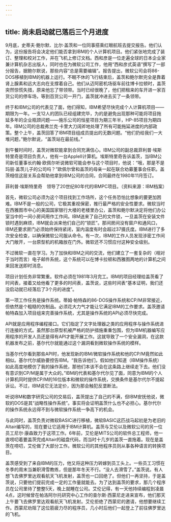 ```yaml
---
---
---
```

title: 尚未启动就已落后三个月进度
---




9月底，史蒂夫·鲍尔默、比尔·盖茨和一位同事搭乘红眼航班去提交报告。他们认为，这份报告将会决定他们能否拿到IBM的个人计算机项目。他们紧张地完成了装订、整理和校对工作，并在飞机上修订文档。西和彦是一位走遍全球的日本企业家兼计算机杂志出版人，同时也在为微软公司工作，他用“西和彦式英语”撰写了一部分报告，据鲍尔默说，那些内容“总是需要编辑”。报告提出，微软公司会将86-DOS移植到IBM的机器上运行。不眠不休的飞行结束后，盖茨和鲍尔默完全是靠着肾上腺素和远大志向在支撑着自己。他们从迈阿密机场驱车前往博卡拉顿时，盖茨突然惊慌失措，原来他忘了带领带。当时已经很晚了，他们把租来的车开进一家百货公司的停车场，等到百货公司一开门，盖茨就冲进去买了一条领带。

终于和IBM公司的代表见了面，他们得知，IBM希望尽快完成个人计算机项目——期限为一年。一支12人的团队已经组建完毕，为的是避免出现那种可能将项目拖延多年的企业瓶颈问题——施乐公司的恒星项目为期三年半，HP-85项目为期四年。IBM公司的总裁弗兰克·卡里大刀阔斧地处理了所有可能拖延进度的内部政策。整个上午，盖茨回答了IBM项目组成员提出的无数问题。“他们扔给我们一大堆问题，”鲍尔默说，“盖茨站在最前线。”

到午餐时间时，盖茨对微软能拿到合同充满信心。IBM公司的副总裁菲利普·埃斯特里奇是项目负责人，他有一台AppleII计算机。埃斯特里奇告诉盖茨，当IBM公司新任董事长约翰·欧佩尔听说微软可能会参与这个项目时，他说：“哦，那是不是玛丽·盖茨儿子的公司吗？”欧佩尔曾和盖茨的母亲一起在联合劝募董事会任职。盖茨相信这层关系会帮助他拿到IBM公司的合同，合同最终在1980年11月签订。



菲利普·埃斯特里奇　领导了20世纪80年代的IBMPC项目。（资料来源：IBM档案）

首先，微软公司必须为这个项目找到工作场所，这个任务恐怕比想象的要更加困难。IBM不是一般的公司，它极其重视保密，推行最严格的安全性要求。微软当时在西雅图市中心的美国国家银行大楼的老楼里办公，盖茨和鲍尔默决定将他们办公室当中的一间小房间用作工作间。IBM送来了自己的文件锁，一旦盖茨在安装文件锁时遇到麻烦，IBM就会派来他们自己的“锁匠”。那间房间没有窗户和通风口，IBM还要求房门必须始终保持紧闭，室内温度有时会超过37摄氏度。IBM进行了多次安全检查，以确保微软公司服从命令。有一次，IBM的工作人员发现涉密工作间大门敞开，一台原型机的机箱放在门外。微软还不习惯应付这种安全级别。

不过微软一直在学习。为了加快和IBM之间的交流，他们建立了一套复杂的（相对于当时而言）电子邮件系统，这个系统可以在博卡拉顿和西雅图两地的计算机之间来回发送即时消息。

项目计划任务非常繁重。软件必须在1981年3月完工。IBM的项目经理给盖茨看了时间表，接着又给他看了更多的时间表，盖茨说，这些时间表“基本证明，我们还没启动就已经落后了3个月的进度”。

第一项工作任务是操作系统。蒂姆·帕特森的86-DOS操作系统和CP/M非常接近，但依然是个粗糙的仿制品。必须花大力气才能让它满足IBM的工作要求。盖茨邀请帕特森加入项目组来完善操作系统，尤其是操作系统的API必须尽快完成。

API就是应用程序编程接口。它们指定了文字处理器之类的应用程序与操作系统进行连接的方式。虽然那台原型机被严格的防护措施重重包围，但为IBM机器编写应用程序的开发人员还是得有API才能开展工作。这就导致了一个安全漏洞，在这款机器发布之前，基尔代尔就能通过这个漏洞看到微软操作系统的模样。

当基尔代尔看到那些API时，他发现新的IBM/微软操作系统和他的CP/M竟然如此相似。基尔代尔威胁要控告IBM。“我告诉他们，假如他们知道（IBM操作系统）如此高度地模仿了我的操作系统，那他们本该不会在这条路上继续走下去。他们没有意识到CP/M是属于大众的。”IBM的代表和基尔代尔见了面，同意为IBM的个人计算机同时提供CP/M的16位版本和微软的操作系统，交换条件是基尔代尔不提起诉讼。不过，IBM说它无法定价，因为那会触犯反垄断法。

听说IBM和数字研究公司的交易后，盖茨提出了自己的不满，但IBM安抚他说，微软的DOS是其“战略性操作系统”。事实将会证明盖茨什么也不必担心。基尔代尔的操作系统永远得不到与微软操作系统一争高下的机会。

与此同时，盖茨负责对微软BASIC进行移植，微软BASIC这匹战马起初是为老旧的Altair编写的，现在要让它适用于IBM计算机。盖茨与艾伦以及微软公司的另一位员工尼尔·康森致力于这项工作。6年前，艾伦是MITS公司的软件总工程师，他一直唠叨着要盖茨完成Altair的磁盘代码，而当时十几岁的盖茨一直拖着。现在是盖茨在唠叨，艾伦做了大部分工作。微软公司的其他程序员则从事各种语言的转换项目。

盖茨感受到了来自IBM的压力，他又将这种压力转嫁到员工头上。一些员工习惯在冬季的周末当兼职滑雪教练，但是那年冬天不行。“没人去滑雪了。”盖茨说。有人想飞去佛罗里达观看航天飞机发射，盖茨也一口回绝了。但他们一再坚持，于是盖茨说，只要他们提前完成一定的工作量就能去。为了达到盖茨的要求，那几个程序员在公司里待了整整5天，晚上就睡在公司。艾伦记得，有一天他持续编程到凌晨4点，这时候曾在帕洛阿尔托研究中心工作的查尔斯·西蒙尼走进来宣布，他们那天上午要飞去佛罗里达观看航天飞机发射。艾伦拒绝了西蒙尼的邀请，他想要继续工作。西蒙尼劝阻了这位筋疲力尽的程序员，几小时后他们一起登上了前往佛罗里达的飞机。